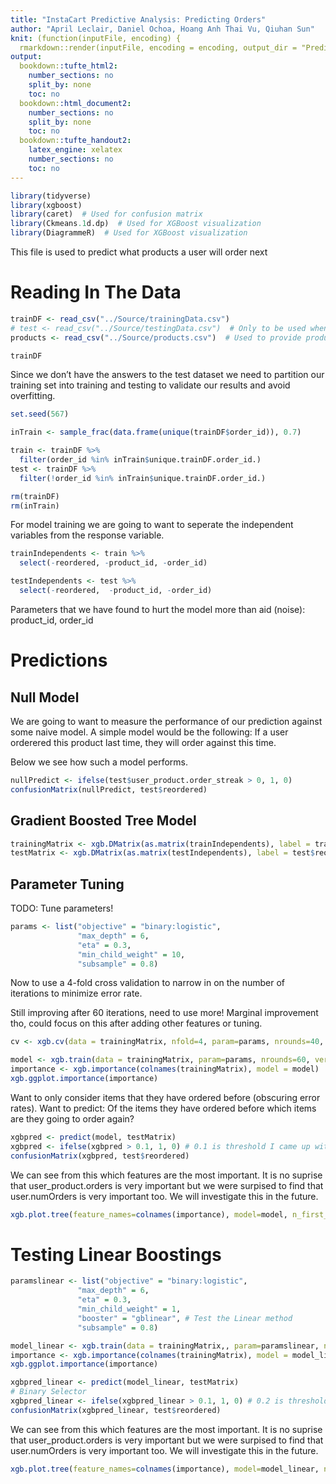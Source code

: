 ```yaml
---
title: "InstaCart Predictive Analysis: Predicting Orders"
author: "April Leclair, Daniel Ochoa, Hoang Anh Thai Vu, Qiuhan Sun"
knit: (function(inputFile, encoding) {
  rmarkdown::render(inputFile, encoding = encoding, output_dir = "PredictiveAnalysis_HTML_Output") })
output:
  bookdown::tufte_html2:
    number_sections: no
    split_by: none
    toc: no
  bookdown::html_document2:
    number_sections: no
    split_by: none
    toc: no
  bookdown::tufte_handout2:
    latex_engine: xelatex
    number_sections: no
    toc: no
---
```


```r
library(tidyverse)
library(xgboost)
library(caret)  # Used for confusion matrix
library(Ckmeans.1d.dp)  # Used for XGBoost visualization
library(DiagrammeR)  # Used for XGBoost visualization
```

This file is used to predict what products a user will order next

# Reading In The Data
```r
trainDF <- read_csv("../Source/trainingData.csv")
# test <- read_csv("../Source/testingData.csv")  # Only to be used when turning in to kaggle competition
products <- read_csv("../Source/products.csv")  # Used to provide product names (hasn't been incorporated yet)
```

```r
trainDF
```

Since we don't have the answers to the test dataset we need to partition our training set into training and testing to validate our results and avoid overfitting.
```r
set.seed(567)

inTrain <- sample_frac(data.frame(unique(trainDF$order_id)), 0.7)

train <- trainDF %>%
  filter(order_id %in% inTrain$unique.trainDF.order_id.)
test <- trainDF %>%
  filter(!order_id %in% inTrain$unique.trainDF.order_id.)

rm(trainDF)
rm(inTrain)
```

For model training we are going to want to seperate the independent variables from the response variable.
```r
trainIndependents <- train %>% 
  select(-reordered, -product_id, -order_id)

testIndependents <- test %>% 
  select(-reordered,  -product_id, -order_id)
```

Parameters that we have found to hurt the model more than aid (noise): product_id, order_id

# Predictions

## Null Model 

We are going to want to measure the performance of our prediction against some naive model. A simple model would be the following: If a user orderered this product last time, they will order against this time.

Below we see how such a model performs.
```r
nullPredict <- ifelse(test$user_product.order_streak > 0, 1, 0)
confusionMatrix(nullPredict, test$reordered)
```

## Gradient Boosted Tree Model 

```r
trainingMatrix <- xgb.DMatrix(as.matrix(trainIndependents), label = train$reordered)
testMatrix <- xgb.DMatrix(as.matrix(testIndependents), label = test$reordered)
```

## Parameter Tuning

TODO: Tune parameters!
```r
params <- list("objective" = "binary:logistic",
               "max_depth" = 6,
               "eta" = 0.3,
               "min_child_weight" = 10,
               "subsample" = 0.8)
```

Now to use a 4-fold cross validation to narrow in on the number of iterations to minimize error rate.

Still improving after 60 iterations, need to use more! Marginal improvement tho, could focus on this after adding other features or tuning.
```r
cv <- xgb.cv(data = trainingMatrix, nfold=4, param=params, nrounds=40, early_stopping_rounds=8, print_every_n = 10)
```

```r
model <- xgb.train(data = trainingMatrix, param=params, nrounds=60, verbose=FALSE)
importance <- xgb.importance(colnames(trainingMatrix), model = model)
xgb.ggplot.importance(importance)
```

Want to only consider items that they have ordered before (obscuring error rates).
Want to predict: Of the items they have ordered before which items are they going to order again?

```r
xgbpred <- predict(model, testMatrix)
xgbpred <- ifelse(xgbpred > 0.1, 1, 0) # 0.1 is threshold I came up with after messing around, experiment with it
confusionMatrix(xgbpred, test$reordered)
```


We can see from this which features are the most important. It is no suprise that user_product.orders is very important but we were surpised to find that user.numOrders is very important too. We will investigate this in the future.

```r
xgb.plot.tree(feature_names=colnames(importance), model=model, n_first_tree=1)
```

# Testing Linear Boostings

```r
paramslinear <- list("objective" = "binary:logistic",
               "max_depth" = 6,
               "eta" = 0.3,
               "min_child_weight" = 1,
               "booster" = "gblinear", # Test the Linear method
               "subsample" = 0.8)
```


```r
model_linear <- xgb.train(data = trainingMatrix,, param=paramslinear, nrounds=40, verbose=FALSE)
importance <- xgb.importance(colnames(trainingMatrix), model = model_linear)
xgb.ggplot.importance(importance)
```

```r
xgbpred_linear <- predict(model_linear, testMatrix)
# Binary Selector
xgbpred_linear <- ifelse(xgbpred_linear > 0.1, 1, 0) # 0.2 is threshold I came up with after messing around, experiment with it
confusionMatrix(xgbpred_linear, test$reordered)
```

We can see from this which features are the most important. It is no suprise that user_product.orders is very important but we were surpised to find that user.numOrders is very important too. We will investigate this in the future.

```r
xgb.plot.tree(feature_names=colnames(importance), model=model_linear, n_first_tree=1)
```

